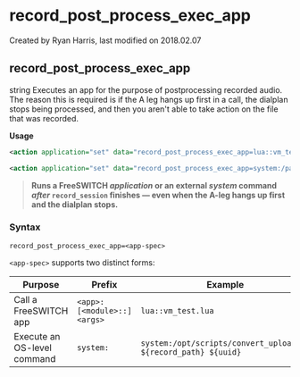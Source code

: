 
# record_post_process_exec_app 

 Created by  Ryan Harris, last modified on 2018.02.07

## record_post_process_exec_app

string Executes an app for the purpose of postprocessing recorded audio. The reason this is required is if the A leg hangs up first in a call, the dialplan stops being processed, and then you aren't able to take action on the file that was recorded.

**Usage**

```xml
<action application="set" data="record_post_process_exec_app=lua::vm_test.lua" />
```

```xml
<action application="set" data="record_post_process_exec_app=system:/path/script.sh" />
```

> **Runs a FreeSWITCH *application* or an external *system* command _after_ `record_session` finishes — even when the A-leg hangs up first and the dialplan stops.**

### Syntax

```text
record_post_process_exec_app=<app-spec>
```

`<app-spec>` supports two distinct forms:

| Purpose                     | Prefix        | Example                                                                           |
| --------------------------- | ------------- | --------------------------------------------------------------------------------- |
| Call a FreeSWITCH app       | `<app>:[<module>::]<args>` | `lua::vm_test.lua` |
| Execute an OS-level command | `system:`     | `system:/opt/scripts/convert_upload.sh ${record_path} ${uuid}` |

